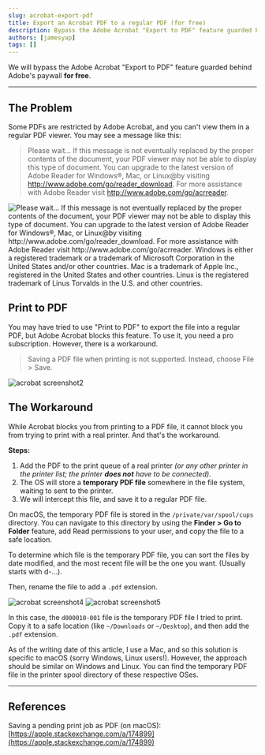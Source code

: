 ```yaml
---
slug: acrobat-export-pdf
title: Export an Acrobat PDF to a regular PDF (for free)
description: Bypass the Adobe Acrobat "Export to PDF" feature guarded behind Adobe's paywall for free.
authors: [jamesyap]
tags: []
---
```


We will bypass the Adobe Acrobat "Export to PDF" feature guarded behind Adobe's paywall **for free**.

<!--truncate-->

---

## The Problem

Some PDFs are restricted by Adobe Acrobat, and you can't view them in a regular PDF viewer. You may see a message like this:

> Please wait…
> If this message is not eventually replaced by the proper contents of the document, your PDF viewer may not be able to display this type of document.
> You can upgrade to the latest version of Adobe Reader for Windows®, Mac, or Linux@by visiting http://www.adobe.com/go/reader_download.
> For more assistance with Adobe Reader visit http://www.adobe.com/go/acrreader.

<img
  alt="Please wait…
If this message is not eventually replaced by the proper contents of the document, your PDF viewer may not be able to display this type of document.
You can upgrade to the latest version of Adobe Reader for Windows®, Mac, or Linux@by visiting http://www.adobe.com/go/reader_download.
For more assistance with Adobe Reader visit http://www.adobe.com/go/acrreader.
Windows is either a registered trademark or a trademark of Microsoft Corporation in the United States and/or other countries. Mac is a trademark of Apple Inc., registered in the United States and other countries. Linux is the registered trademark of Linus Torvalds in the U.S. and other countries."
  src="https://firebasestorage.googleapis.com/v0/b/james-portfolio-9b451.appspot.com/o/blog%2Facrobat%2Facrobat1.png?alt=media&token=292aca1d-779b-4430-a1b5-92180d1be6eb"
/>

## Print to PDF

You may have tried to use "Print to PDF" to export the file into a regular PDF, but Adobe Acrobat blocks this feature. To use it, you need a pro subscription. However, there is a workaround.

> Saving a PDF file when printing is not supported. Instead, choose File > Save.

<img alt="acrobat screenshot2" src="https://firebasestorage.googleapis.com/v0/b/james-portfolio-9b451.appspot.com/o/blog%2Facrobat%2Facrobat3.png?alt=media&token=18cb6477-fa90-4365-928b-73ba65190442" />

## The Workaround

While Acrobat blocks you from printing to a PDF file, it cannot block you from trying to print with a real printer. And that's the workaround.

**Steps:**

1. Add the PDF to the print queue of a real printer _(or any other printer in the printer list; the printer **does not** have to be connected)_.
2. The OS will store a **temporary PDF file** somewhere in the file system, waiting to sent to the printer.
3. We will intercept this file, and save it to a regular PDF file.

On macOS, the temporary PDF file is stored in the `/private/var/spool/cups` directory. You can navigate to this directory by using the **Finder > Go to Folder** feature, add Read permissions to your user, and copy the file to a safe location.

To determine which file is the temporary PDF file, you can sort the files by date modified, and the most recent file will be the one you want. (Usually starts with d-...).

Then, rename the file to add a `.pdf` extension.

<img alt="acrobat screenshot4" src="https://firebasestorage.googleapis.com/v0/b/james-portfolio-9b451.appspot.com/o/blog%2Facrobat%2Facrobat4.png?alt=media&token=b98d8266-b021-4784-99dd-ed3ad6a78ae4" />

<img alt="acrobat screenshot5" src="https://firebasestorage.googleapis.com/v0/b/james-portfolio-9b451.appspot.com/o/blog%2Facrobat%2Facrobat5.png?alt=media&token=7176bf54-a223-41fb-aba0-99a5163d9413" />

In this case, the `d000010-001` file is the temporary PDF file I tried to print. Copy it to a safe location (like `~/Downloads` or `~/Desktop`), and then add the `.pdf` extension.

As of the writing date of this article, I use a Mac, and so this solution is specific to macOS (sorry Windows, Linux users!). However, the approach should be similar on Windows and Linux. You can find the temporary PDF file in the printer spool directory of these respective OSes.

---

## References

Saving a pending print job as PDF (on macOS): [https://apple.stackexchange.com/a/174899](https://apple.stackexchange.com/a/174899)
